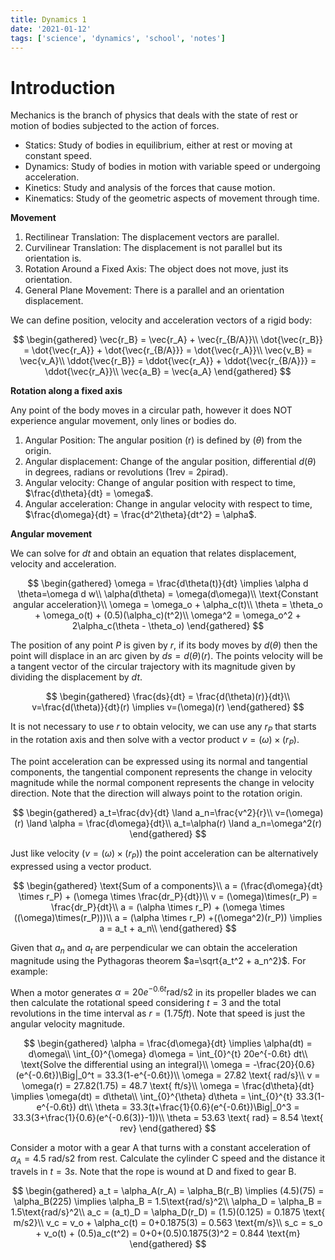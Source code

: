 ```yaml
---
title: Dynamics 1
date: '2021-01-12'
tags: ['science', 'dynamics', 'school', 'notes']
---
```


# Introduction

Mechanics is the branch of physics that deals with the state of rest or motion of bodies subjected to the action of forces.

* Statics: Study of bodies in equilibrium, either at rest or moving at constant speed.
* Dynamics: Study of bodies in motion with variable speed or undergoing acceleration.
* Kinetics: Study and analysis of the forces that cause motion.
* Kinematics: Study of the geometric aspects of movement through time.

**Movement**

1. Rectilinear Translation: The displacement vectors are parallel.
2. Curvilinear Translation: The displacement is not parallel but its orientation is.
3. Rotation Around a Fixed Axis: The object does not move, just its orientation.
4. General Plane Movement: There is a parallel and an orientation displacement.

We can define position, velocity and acceleration vectors of a rigid body:

$$
\begin{gathered}
	\vec{r_B} = \vec{r_A} + \vec{r_{B/A}}\\
	\dot{\vec{r_B}} = \dot{\vec{r_A}} + \dot{\vec{r_{B/A}}} = \dot{\vec{r_A}}\\
    \vec{v_B} = \vec{v_A}\\
	\ddot{\vec{r_B}} = \ddot{\vec{r_A}} + \ddot{\vec{r_{B/A}}} = \ddot{\vec{r_A}}\\
    \vec{a_B} = \vec{a_A}
\end{gathered}
$$

**Rotation along a fixed axis**

Any point of the body moves in a circular path, however it does NOT experience angular movement, only lines or bodies do.

1. Angular Position: The angular position (r) is defined by $(\theta)$ from the origin.
2. Angular displacement: Change of the angular position, differential $d(\theta)$ in degrees, radians or revolutions (1rev = 2pirad).
3. Angular velocity: Change of angular position with respect to time, $\frac{d\theta}{dt} = \omega$.
4. Angular acceleration: Change in angular velocity with respect to time, $\frac{d\omega}{dt} = \frac{d^2\theta}{dt^2} = \alpha$.

**Angular movement**

We can solve for $dt$ and obtain an equation that relates displacement, velocity and acceleration.

$$
\begin{gathered}
	\omega = \frac{d\theta(t)}{dt} \implies \alpha d \theta=\omega d w\\
	\alpha(d\theta) = \omega(d\omega)\\
	\text{Constant angular acceleration}\\
	\omega = \omega_o + \alpha_c(t)\\
	\theta = \theta_o + \omega_o(t) + (0.5)(\alpha_c)(t^2)\\
	\omega^2 = \omega_o^2 + 2\alpha_c(\theta - \theta_o)
\end{gathered}
$$

The position of any point $P$ is given by $r$, if its body moves by $d(\theta)$ then the point will displace in an arc given by $ds = d(\theta)(r)$. The points velocity will be a tangent vector of the circular trajectory with its magnitude given by dividing the displacement by $dt$.

$$
\begin{gathered}
	\frac{ds}{dt} = \frac{d(\theta)(r)}{dt}\\
	v=\frac{d(\theta)}{dt}(r) \implies v=(\omega)(r)
\end{gathered}
$$

It is not necessary to use $r$ to obtain velocity, we can use any $r_P$ that starts in the rotation axis and then solve with a vector product $v=(\omega)\times(r_P)$.

The point acceleration can be expressed using its normal and tangential components, the tangential component represents the change in velocity magnitude while the normal component represents the change in velocity direction. Note that the direction will always point to the rotation origin.

$$
\begin{gathered}
	a_t=\frac{dv}{dt} \land a_n=\frac{v^2}{r}\\
	v=(\omega)(r) \land \alpha = \frac{d\omega}{dt}\\
	a_t=\alpha(r) \land a_n=\omega^2(r)
\end{gathered}
$$

Just like velocity ($v=(\omega)\times(r_P)$) the point acceleration can be alternatively expressed using a vector product.

$$
\begin{gathered}
	\text{Sum of a components}\\
	a  = (\frac{d\omega}{dt} \times r_P) + (\omega \times \frac{dr_P}{dt})\\
	v = (\omega)\times(r_P) = \frac{dr_P}{dt}\\
	a = (\alpha \times r_P) + (\omega \times ((\omega)\times(r_P)))\\
	a = (\alpha \times r_P) +((\omega^2)(r_P)) \implies a = a_t + a_n\\
\end{gathered}
$$

Given that $a_n$ and $a_t$ are perpendicular we can obtain the acceleration magnitude using the Pythagoras theorem $a=\sqrt{a_t^2 + a_n^2}$. For example:

When a motor generates $\alpha = 20e^{-0.6t}\text{rad/s2}$ in its propeller blades we can then calculate the rotational speed considering $t=3$ and the total revolutions in the time interval as $r = (1.75ft)$. Note that speed is just the angular velocity magnitude.

$$
\begin{gathered}
	\alpha = \frac{d\omega}{dt} \implies \alpha(dt) = d\omega\\
	\int_{0}^{\omega} d\omega = \int_{0}^{t} 20e^{-0.6t} dt\\
	\text{Solve the differential using an integral}\\
	\omega = -\frac{20}{0.6}(e^{-0.6t})\Big|_0^t = 33.3(1-e^{-0.6t})\\
	\omega = 27.82 \text{ rad/s}\\
	v = \omega(r) = 27.82(1.75) = 48.7 \text{ ft/s}\\
	\omega = \frac{d\theta}{dt} \implies \omega(dt) = d\theta\\
	\int_{0}^{\theta} d\theta = \int_{0}^{t} 33.3(1-e^{-0.6t}) dt\\
	\theta = 33.3(t+\frac{1}{0.6}(e^{-0.6t})\Big|_0^3 = 33.3(3+\frac{1}{0.6}(e^{-0.6(3)}-1))\\
	\theta = 53.63 \text{ rad} = 8.54 \text{ rev}
\end{gathered}
$$

Consider a motor with a gear A that turns with a constant acceleration of $\alpha_A = 4.5\text{ rad/s2}$ from rest. Calculate the cylinder C speed and the distance it travels in $t=3s$. Note that the rope is wound at D and fixed to gear B.

$$
\begin{gathered}
	a_t = \alpha_A(r_A) = \alpha_B(r_B) \implies (4.5)(75) = \alpha_B(225) \implies \alpha_B = 1.5\text{rad/s}^2\\
	\alpha_D = \alpha_B = 1.5\text{rad/s}^2\\
	a_c = (a_t)_D = \alpha_D(r_D) = (1.5)(0.125) = 0.1875 \text{ m/s2}\\
	v_c = v_o + \alpha_c(t) = 0+0.1875(3) = 0.563 \text{m/s}\\
	s_c = s_o + v_o(t) + (0.5)a_c(t^2) = 0+0+(0.5)0.1875(3)^2 = 0.844 \text{m}
\end{gathered}
$$

